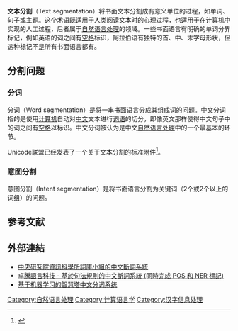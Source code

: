 {{Expert needed|time=2020-10-07T14:59:16+00:00}}
{{NoteTA|G1=IT|time=2016-03-12T10:20:50+00:00}}
'''文本分割'''（Text segmentation）将书面文本分割成有意义单位的过程，如单词、句子或主题。这个术语既适用于人类阅读文本时的心理过程，也适用于在计算机中实现的人工过程，后者属于[[自然语言处理|自然语言处理]]的领域。一些书面语言有明确的单词分界标记，例如英语的词之间有[[空格|空格]]标识，阿拉伯语有独特的首、中、末字母形状，但这种标记不是所有书面语言都有。

== 分割问题 ==
=== 分词 ===
分词（Word segmentation）是将一串书面语言分成其组成词的问题。中文分词指的是使用[[电子计算机|计算机]]自动对[[中文|中文]]文本进行[[词语|词语]]的切分，即像英文那样使得中文句子中的词之间有[[空格|空格]]以标识。中文分词被认为是中文[[自然语言处理|自然语言处理]]中的一个最基本的环节。

Unicode联盟已经发表了一个关于文本分割的标准附件<ref>{{Cite web |url=http://unicode.org/reports/tr29/ |title=UAX #29 |access-date=2020-10-07 |archive-date=2020-12-16 |archive-url=https://web.archive.org/web/20201216060956/http://unicode.org/reports/tr29/ |dead-url=no }}</ref>。

=== 意图分割 ===
意图分割（Intent segmentation）是将书面语言分割为关键词（2个或2个以上的词组）的问题。

== 参考文献 ==
{{reflist}}

== 外部連結 ==
*[http://ckipsvr.iis.sinica.edu.tw/ 中央研究院資訊科學所詞庫小組的中文斷詞系統] {{Wayback|url=http://ckipsvr.iis.sinica.edu.tw/ |date=20131207195736 }}
*[https://api.droidtown.co/ 卓騰語言科技 - 基於句法規則的中文斷詞系統 (同時完成 POS 和 NER 標記)] {{Wayback|url=https://api.droidtown.co/ |date=20191223150653 }}
*[https://archive.is/20130705181751/http://www.zhihuita.org/service/zh.tokenizer 基于机器学习的智慧塔中文分词系统]

{{自然语言处理}}

[[Category:自然语言处理|Category:自然语言处理]]
[[Category:计算语言学|Category:计算语言学]]
[[Category:汉字信息处理|Category:汉字信息处理]]